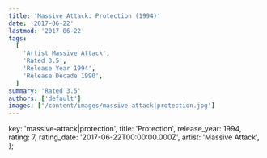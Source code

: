 ```yaml
---
title: 'Massive Attack: Protection (1994)'
date: '2017-06-22'
lastmod: '2017-06-22'
tags:
  [
    'Artist Massive Attack',
    'Rated 3.5',
    'Release Year 1994',
    'Release Decade 1990',
  ]
summary: 'Rated 3.5'
authors: ['default']
images: ['/content/images/massive-attack|protection.jpg']
---
```


  key: 'massive-attack|protection',
  title: 'Protection',
  release_year: 1994,
  rating: 7,
  rating_date: '2017-06-22T00:00:00.000Z',
  artist: 'Massive Attack',
};

<MusicRating data={data} />
